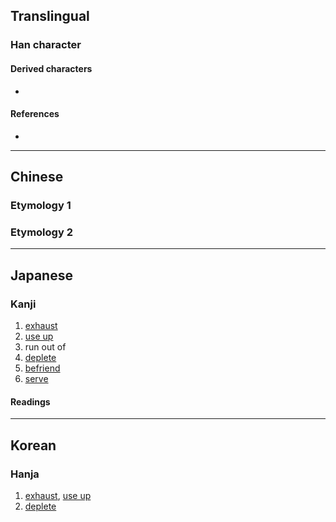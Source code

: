{{also|儘|盡}}
{{character info}}
==Translingual==
{{stroke order|strokes=6}}
{{ja-forms|[[尽]]|[[尽]]|[[盡]]}}
{{Han simplified forms|儘|侭|尽|ex=y}}

===Han character===
{{Han char|rn=44|rad=尸|as=03|sn=6|four=|canj=SOY|ids=⿱尺⺀}}

====Derived characters====
*{{l|mul|[[侭]], [[𫩺]], [[𫥥]], [[𣭥]], [[䝲]]([[赆]]), [[浕]], [[烬]]}}

====References====
* {{Han ref|kx=0300.090|dkj=07642|dj=0596.060|hdz=20966.020|uh=5C3D|ud=23613}}

----

==Chinese==

===Etymology 1===
{{zh-see|盡}}

===Etymology 2===
{{zh-see|儘}}

----

==Japanese==
{{ja-kanji forms|尽|盡}}

===Kanji===
{{ja-kanji|grade=c|rs=尸03|kyu=盡}}

# [[exhaust]]
# [[use up]]
# run out of
# [[deplete]]
# [[befriend]]
# [[serve]]

====Readings====
{{ja-readings
|goon=じん
|kanon=しん
|kun=-きる, つ-くす, つ-かす, つ-きる, ことごと-く
}}

----

==Korean==

===Hanja===
{{ko-hanja|hangeul=진}}

# [[exhaust]], [[use up]]
# [[deplete]]